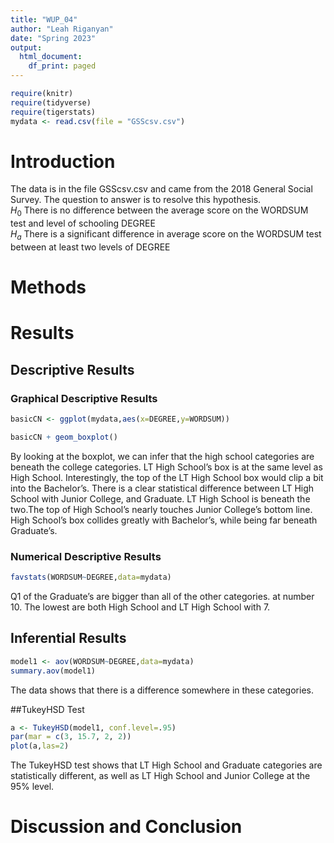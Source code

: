 ```yaml
---
title: "WUP_04"
author: "Leah Riganyan"
date: "Spring 2023"
output:
  html_document:
    df_print: paged
---
```


```r
require(knitr)
require(tidyverse)
require(tigerstats)
mydata <- read.csv(file = "GSScsv.csv")
```

# Introduction

<!--In this section you explain what you are trying to show.  Where did the data come from?  What is the research or other question you are trying to answer?!-->

The data is in the file GSScsv.csv and came from the 2018 General Social Survey.  The question to answer is to resolve this hypothesis.  
$H_0$ There is no difference between the average score on the WORDSUM test and level of schooling DEGREE  
$H_a$ There is a significant difference in average score on the WORDSUM test between at least two levels of DEGREE  

# Methods

<!--Decide on your methods:  use "variable analysis" or other appropriate descriptors.  Make sure to choose at least one graphical method and at least one numerical method.!-->

# Results

<!--Divide this section into two sub-sections:  One for your descriptive  results and one for your inferential results.!-->

## Descriptive Results

### Graphical Descriptive Results

<!--Graphical results here.  Make sure to show your code.  Provide appropriate labels for axes, giving units if possible, and provide a good title for the graph, too.  Use the graphical results to describe the patterns if any that exist in the data as focused toward the research question!-->

```r
basicCN <- ggplot(mydata,aes(x=DEGREE,y=WORDSUM))

basicCN + geom_boxplot()
```
   
By looking at the boxplot, we can infer that the high school categories are beneath the college categories. LT High School's box is at the same level as High School. Interestingly, the top of the LT High School box would clip a bit into the Bachelor's. There is a clear statistical difference between LT High School with Junior College, and Graduate. LT High School is beneath the two.The top of High School's nearly touches Junior College's bottom line. High School's box collides greatly with Bachelor's, while being far beneath Graduate's. 
   
### Numerical Descriptive Results

<!--Numerical results go here. Use the numerical results to describe the patterns if any that exist in the data as focused toward the research question!-->

```r
favstats(WORDSUM~DEGREE,data=mydata)
```
   
Q1 of the Graduate's are bigger than all of the other categories. at number 10. The lowest are both High School and LT High School with 7.
   
   

## Inferential Results

<!--State hypothesis clearly.  Make sure your discussion of the inferential test covers all the aspects that the test output produces, such as test statistic, p-value etc.  Make a decision about the null hypothesis, explain the assumptions on which the selected test/procedure was based, and why the chosen procedure satisfys the assumptions and is appropriate to answer the research question!-->

```r
model1 <- aov(WORDSUM~DEGREE,data=mydata)
summary.aov(model1)
```
    
The data shows that there is a difference somewhere in these categories.

##TukeyHSD Test

```r
a <- TukeyHSD(model1, conf.level=.95)
par(mar = c(3, 15.7, 2, 2))
plot(a,las=2)
```
The TukeyHSD test shows that LT High School and Graduate categories are statistically different, as well as LT High School and Junior College at the 95% level.
   
   
# Discussion and Conclusion

<!--Discussion and conclusion here.  If you found a relationship be sure to consider whether the relationship occurs because one of the variavbles causes the other, or whether they perhasps are related for some other reason.  Watch the chapter 6 videos from the GeorgeTown videos collection.!-->
